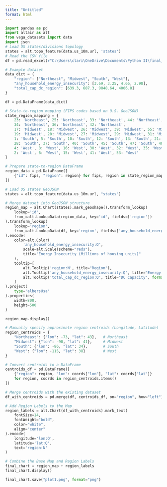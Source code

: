 ```yaml
---
title: "Untitled"
format: html
---
```


```python
import pandas as pd
import altair as alt
from vega_datasets import data
import json
# Load US states/divisions topology
states = alt.topo_feature(data.us_10m.url, 'states')
# Read the CSV file
df = pd.read_excel(r"C:\Users\clari\OneDrive\Documents\Python II\final_project\HC_11.1_with_PV_data.xlsx")
```

```python
# Example dataset
data_dict = {
    "region": ["Northeast", "Midwest", "South", "West"],
    "any_household_energy_insecurity": [3.69, 3.25, 4.66, 2.98],
    "total_cap_dc_region": [639.3, 687.3, 9848.64, 4006.8]
}

df = pd.DataFrame(data_dict)

# State-to-region mapping (FIPS codes based on U.S. GeoJSON)
state_region_mapping = {
    23: 'Northeast', 25: 'Northeast', 33: 'Northeast', 44: 'Northeast', 50: 'Northeast', 9: 'Northeast',
    34: 'Northeast', 36: 'Northeast', 42: 'Northeast',
    17: 'Midwest', 18: 'Midwest', 26: 'Midwest', 39: 'Midwest', 55: 'Midwest',
    19: 'Midwest', 20: 'Midwest', 27: 'Midwest', 29: 'Midwest', 31: 'Midwest', 38: 'Midwest', 46: 'Midwest',
    1: 'South', 5: 'South', 10: 'South', 12: 'South', 13: 'South', 21: 'South', 22: 'South', 24: 'South',
    28: 'South', 37: 'South', 40: 'South', 45: 'South', 47: 'South', 48: 'South', 51: 'South', 54: 'South',
    4: 'West', 8: 'West', 16: 'West', 30: 'West', 32: 'West', 35: 'West', 49: 'West', 56: 'West',
    2: 'West', 6: 'West', 15: 'West', 41: 'West', 53: 'West'
}

# Prepare state-to-region DataFrame
region_data = pd.DataFrame([
    {"id": fips, "region": region} for fips, region in state_region_mapping.items()
])

# Load US states GeoJSON
states = alt.topo_feature(data.us_10m.url, "states")

# Merge dataset into GeoJSON structure
region_map = alt.Chart(states).mark_geoshape().transform_lookup(
    lookup='id',
    from_=alt.LookupData(region_data, key='id', fields=['region'])
).transform_lookup(
    lookup='region',
    from_=alt.LookupData(df, key='region', fields=['any_household_energy_insecurity', 'total_cap_dc_region'])
).encode(
    color=alt.Color(
        'any_household_energy_insecurity:Q',
        scale=alt.Scale(scheme="reds"),
        title="Energy Insecurity (Millions of housing units)"
    ),
    tooltip=[
        alt.Tooltip('region:N', title="Region"),
        alt.Tooltip('any_household_energy_insecurity:Q', title="Energy Insecurity (Millions of housing units)", format=".2f"),
        alt.Tooltip('total_cap_dc_region:Q', title="DC Capacity", format=".1f")
    ]
).project(
    type='albersUsa'
).properties(
    width=800,
    height=500
)

region_map.display()

```


```python
# Manually specify approximate region centroids (Longitude, Latitude)
region_centroids = {
    "Northeast": {"lon": -73, "lat": 43},   # Northeast
    "Midwest": {"lon": -90, "lat": 41},     # Midwest
    "South": {"lon": -86, "lat": 34},       # South
    "West": {"lon": -115, "lat": 38}        # West
}

# Convert centroids to a DataFrame
centroids_df = pd.DataFrame([
    {"region": region, "lon": coords["lon"], "lat": coords["lat"]}
    for region, coords in region_centroids.items()
])

# Merge centroids with the existing dataset
df_with_centroids = pd.merge(df, centroids_df, on="region", how="left")

# Add Region Labels to the Map
region_labels = alt.Chart(df_with_centroids).mark_text(
    fontSize=14,
    fontWeight="bold",
    color="white",
    align="center"
).encode(
    longitude='lon:Q',
    latitude='lat:Q',
    text='region:N'
)

# Combine the Base Map and Region Labels
final_chart = region_map + region_labels
final_chart.display()
```


```python
final_chart.save("plot1.png", format="png")
```